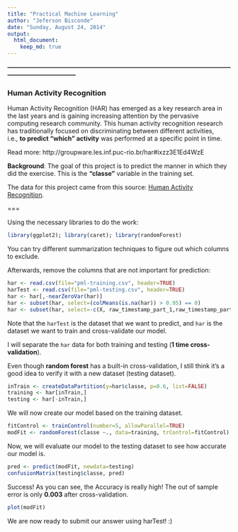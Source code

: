 ```yaml
---
title: "Practical Machine Learning"
author: "Jeferson Bisconde"
date: "Sunday, August 24, 2014"
output: 
  html_document:
    keep_md: true
---
```

**---------------------------------------------------------------------------------------------------------------------------------------------**

### Human Activity Recognition

Human Activity Recognition (HAR) has emerged as a key research area in the last years and is gaining increasing attention by the pervasive computing research community. This human activity recognition research has traditionally focused on discriminating between different activities,  
i.e., **to predict "which" activity** was performed at a specific point in time.

Read more: http://groupware.les.inf.puc-rio.br/har#ixzz3E1Ed4WzE

**Background**: The goal of this project is to predict the manner in which they did the exercise. This is the **"classe"** variable in the training set.

The data for this project came from this source: [Human Activity Recognition](http://groupware.les.inf.puc-rio.br/har).

===

Using the necessary libraries to do the work:
```r
library(ggplot2); library(caret); library(randomForest)
```

You can try different summarization techniques to figure out which columns to exclude.

Afterwards, remove the columns that are not important for prediction:
```r
har <- read.csv(file="pml-training.csv", header=TRUE)
harTest <- read.csv(file="pml-testing.csv", header=TRUE)
har <- har[,-nearZeroVar(har)]
har <- subset(har, select=(colMeans(is.na(har)) > 0.95) == 0)
har <- subset(har, select=-c(X, raw_timestamp_part_1,raw_timestamp_part_2,cvtd_timestamp))
```

Note that the `harTest` is the dataset that we want to predict, and `har` is the dataset we want to train and cross-validate our model.

I will separate the `har` data for both training and testing (**1 time cross-validation**).  

Even though **random forest** has a built-in cross-validation, I still think it's a good idea to verify it with a new dataset (testing dataset).

```r
inTrain <- createDataPartition(y=har$classe, p=0.6, list=FALSE)
training <- har[inTrain,]
testing <- har[-inTrain,]
```

We will now create our model based on the training dataset.
```r
fitControl <- trainControl(number=5, allowParallel=TRUE)
modFit <- randomForest(classe ~., data=training, trControl=fitControl)
```

Now, we will evaluate our model to the testing dataset to see how accurate our model is.
```r
pred <- predict(modFit, newdata=testing)
confusionMatrix(testing$classe, pred)
```

Success! As you can see, the Accuracy is really high! The out of sample error is only **0.003** after cross-validation.
```r
plot(modFit)
```

We are now ready to submit our answer using harTest! :)
